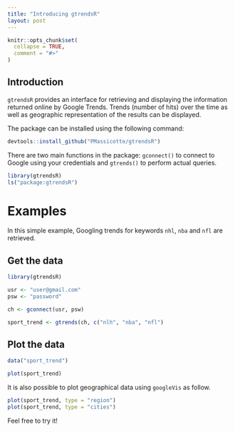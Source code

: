 ```yaml
---
title: "Introducing gtrendsR"
layout: post
---
```


```r
knitr::opts_chunk$set(
  collapse = TRUE,
  comment = "#>"
)
```

## Introduction

`gtrendsR` provides an interface for retrieving and displaying the information returned online by Google Trends. Trends (number of hits) over the time as well as geographic representation of the results can be displayed.

The package can be installed using the following command:

```r
devtools::install_github("PMassicotte/gtrendsR")
```

There are two main functions in the package: `gconnect()` to connect to Google using your credentials and `gtrends()` to perform actual queries.

```r
library(gtrendsR)
ls("package:gtrendsR")
```

# Examples

In this simple example, Googling trends for keywords `nhl`, `nba` and `nfl` are retrieved.

## Get the data

```r
library(gtrendsR)

usr <- "user@gmail.com"
psw <- "password"

ch <- gconnect(usr, psw)

sport_trend <- gtrends(ch, c("nlh", "nba", "nfl")
```

## Plot the data

```r
data("sport_trend")

plot(sport_trend)

```

It is also possible to plot geographical data using `googleVis` as follow.

```r
plot(sport_trend, type = "region")
plot(sport_trend, type = "cities")
```

Feel free to try it!
